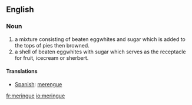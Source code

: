 ==English==
===Noun===
# a mixture consisting of beaten eggwhites and sugar which is added to the tops of pies then browned.
# a shell of beaten eggwhites with sugar which serves as the receptacle for fruit, icecream or sherbert.

==== Translations ====
*[[Spanish]]: [[merengue]]

[[fr:meringue]]
[[io:meringue]]